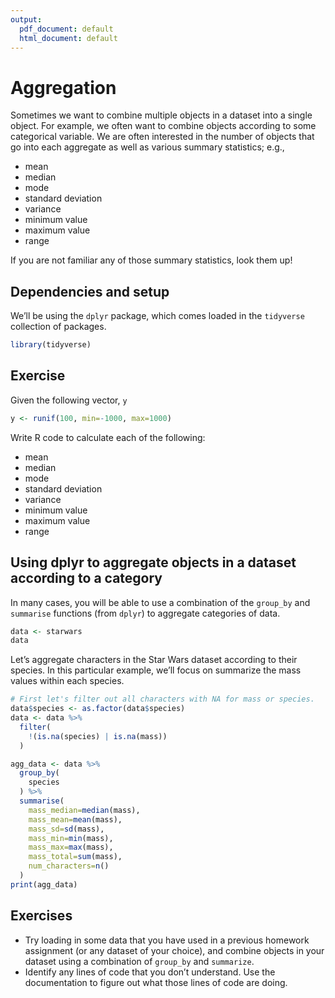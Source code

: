 ```yaml
---
output:
  pdf_document: default
  html_document: default
---
```


# Aggregation

Sometimes we want to combine multiple objects in a dataset into a single object.
For example, we often want to combine objects according to some categorical variable.
We are often interested in the number of objects that go into each aggregate as well as various summary statistics; e.g.,

- mean
- median
- mode
- standard deviation
- variance
- minimum value
- maximum value
- range

If you are not familiar any of those summary statistics, look them up!

## Dependencies and setup

We'll be using the `dplyr` package, which comes loaded in the `tidyverse` collection of packages.

```r
library(tidyverse)
```

## Exercise

Given the following vector, `y`

```r
y <- runif(100, min=-1000, max=1000)
```

Write R code to calculate each of the following:

- mean
- median
- mode
- standard deviation
- variance
- minimum value
- maximum value
- range

## Using dplyr to aggregate objects in a dataset according to a category

In many cases, you will be able to use a combination of the `group_by` and `summarise` functions (from `dplyr`) to aggregate categories of data.

```r
data <- starwars
data
```

Let's aggregate characters in the Star Wars dataset according to their species.
In this particular example, we'll focus on summarize the mass values within each species.

```r
# First let's filter out all characters with NA for mass or species.
data$species <- as.factor(data$species)
data <- data %>%
  filter(
    !(is.na(species) | is.na(mass))
  )

agg_data <- data %>%
  group_by(
    species
  ) %>%
  summarise(
    mass_median=median(mass),
    mass_mean=mean(mass),
    mass_sd=sd(mass),
    mass_min=min(mass),
    mass_max=max(mass),
    mass_total=sum(mass),
    num_characters=n()
  )
print(agg_data)
```

## Exercises

- Try loading in some data that you have used in a previous homework assignment (or any dataset of your choice), and combine objects in your dataset using a combination of `group_by` and `summarize`.
- Identify any lines of code that you don't understand. Use the documentation to figure out what those lines of code are doing.
